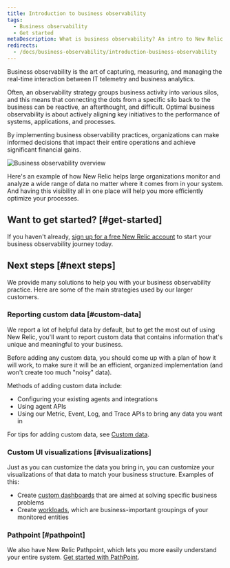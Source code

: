 ```yaml
---
title: Introduction to business observability
tags:
  - Business observability
  - Get started
metaDescription: What is business observability? An intro to New Relic business observability.
redirects: 
  - /docs/business-observability/introduction-business-observability
---
```


 
Business observability is the art of capturing, measuring, and managing the real-time interaction between IT telemetry and business analytics.

Often, an observability strategy groups business activity into various silos, and this means that connecting the dots from a specific silo back to the business can be reactive, an afterthought, and difficult. Optimal business observability is about actively aligning key initiatives to the performance of systems, applications, and processes.

By implementing business observability practices, organizations can make informed decisions that impact their entire operations and achieve significant financial gains.

<img
    title="Business observability overview"
    alt="Business observability overview"
    src={overview}
/>

<figcaption>
Here's an example of how New Relic helps large organizations monitor and analyze a wide range of data no matter where it comes from in your system. And having this visibility all in one place will help you more efficiently optimize your processes.  
</figcaption>

## Want to get started? [#get-started]

If you haven't already, [sign up for a free New Relic account](https://newrelic.com/signup) to start your business observability journey today. 

## Next steps [#next steps]

We provide many solutions to help you with your business observability practice. Here are some of the main strategies used by our larger customers. 

### Reporting custom data [#custom-data]

We report a lot of helpful data by default, but to get the most out of using New Relic, you'll want to report custom data that contains information that's unique and meaningful to your business. 

Before adding any custom data, you should come up with a plan of how it will work, to make sure it will be an efficient, organized implementation (and won't create too much "noisy" data).

Methods of adding custom data include: 

* Configuring your existing agents and integrations
* Using agent APIs
* Using our Metric, Event, Log, and Trace APIs to bring any data you want in

For tips for adding custom data, see [Custom data](/docs/data-apis/custom-data/get-custom-data-from-any-source).

### Custom UI visualizations [#visualizations]

Just as you can customize the data you bring in, you can customize your visualizations of that data to match your business structure. Examples of this: 

* Create [custom dashboards](/docs/query-your-data/explore-query-data/dashboards/introduction-dashboards) that are aimed at solving specific business problems
* Create [workloads](/docs/new-relic-solutions/new-relic-one/workloads/use-workloads), which are business-important groupings of your monitored entities 

### Pathpoint [#pathpoint]

We also have New Relic Pathpoint, which lets you more easily understand your entire system. [Get started with PathPoint](/docs/business-observability/pathpoint).